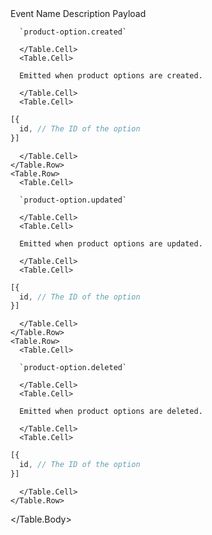 
<Table>
  <Table.Header>
    <Table.Row>
      <Table.HeaderCell>Event Name</Table.HeaderCell>
      <Table.HeaderCell>Description</Table.HeaderCell>
      <Table.HeaderCell className="w-1/3">Payload</Table.HeaderCell>
    </Table.Row>
  </Table.Header>
  <Table.Body>
    <Table.Row>
      <Table.Cell>

      `product-option.created`

      </Table.Cell>
      <Table.Cell>

      Emitted when product options are created.

      </Table.Cell>
      <Table.Cell>

```ts blockStyle="inline"
[{
  id, // The ID of the option
}]
```

      </Table.Cell>
    </Table.Row>
    <Table.Row>
      <Table.Cell>

      `product-option.updated`

      </Table.Cell>
      <Table.Cell>

      Emitted when product options are updated.

      </Table.Cell>
      <Table.Cell>

```ts blockStyle="inline"
[{
  id, // The ID of the option
}]
```

      </Table.Cell>
    </Table.Row>
    <Table.Row>
      <Table.Cell>

      `product-option.deleted`

      </Table.Cell>
      <Table.Cell>

      Emitted when product options are deleted.

      </Table.Cell>
      <Table.Cell>

```ts blockStyle="inline"
[{
  id, // The ID of the option
}]
```

      </Table.Cell>
    </Table.Row>
  </Table.Body>
</Table>